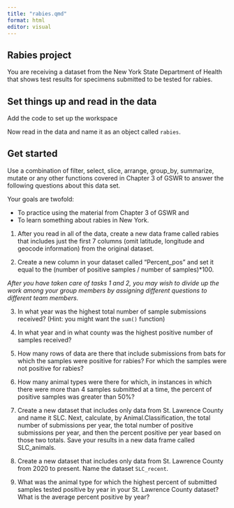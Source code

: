 ```yaml
---
title: "rabies.qmd"
format: html
editor: visual
---
```


## Rabies project

You are receiving a dataset from the New York State Department of Health that shows test results for specimens submitted to be tested for rabies.

## Set things up and read in the data

Add the code to set up the workspace



Now read in the data and name it as an object called `rabies`.



## Get started

Use a combination of filter, select, slice, arrange, group_by, summarize, mutate or any other functions covered in Chapter 3 of GSWR to answer the following questions about this data set.

Your goals are twofold:

-   To practice using the material from Chapter 3 of GSWR and
-   To learn something about rabies in New York.

1.  After you read in all of the data, create a new data frame called rabies that includes just the first 7 columns (omit latitude, longitude and geocode information) from the original dataset.


2.  Create a new column in your dataset called "Percent_pos" and set it equal to the (number of positive samples / number of samples)\*100.


*After you have taken care of tasks 1 and 2, you may wish to divide up the work among your group members by assigning different questions to different team members.*

3.  In what year was the highest total number of sample submissions received? (Hint: you might want the `sum()` function)


4.  In what year and in what county was the highest positive number of samples received?


5.  How many rows of data are there that include submissions from bats for which the samples were positive for rabies? For which the samples were not positive for rabies?



6.  How many animal types were there for which, in instances in which there were more than 4 samples submitted at a time, the percent of positive samples was greater than 50%?



7.  Create a new dataset that includes only data from St. Lawrence County and name it SLC. Next, calculate, by Animal.Classification, the total number of submissions per year, the total number of positive submissions per year, and then the percent positive per year based on those two totals. Save your results in a new data frame called SLC_animals.



8.  Create a new dataset that includes only data from St. Lawrence County from 2020 to present. Name the dataset `SLC_recent`.



9.  What was the animal type for which the highest percent of submitted samples tested positive by year in your St. Lawrence County dataset? What is the average percent positive by year?


